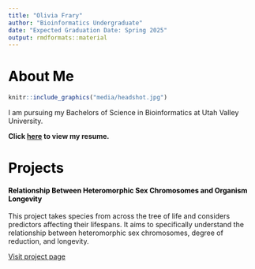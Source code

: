 ```yaml
---
title: "Olivia Frary"
author: "Bioinformatics Undergraduate"
date: "Expected Graduation Date: Spring 2025"
output: rmdformats::material
---
```


<style>
h1, h2, h3, h4, h5, h6, legend {
    color: #000000;
}
</style>

# About Me


```r
knitr::include_graphics("media/headshot.jpg")
```

I am pursuing my Bachelors of Science in Bioinformatics at Utah Valley University.

**Click [here](https://olivia-frary.github.io/about-me/resume.pdf) to view my resume.**

# Projects

#### **Relationship Between Heteromorphic Sex Chromosomes and Organism Longevity**

This project takes species from across the tree of life and considers predictors affecting 
their lifespans. It aims to specifically understand the relationship between heteromorphic 
sex chromosomes, degree of reduction, and longevity.

[Visit project page]()
